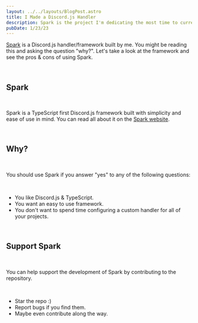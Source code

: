 ```yaml
---
layout: ../../layouts/BlogPost.astro
title: I Made a Discord.js Handler
description: Spark is the project I'm dedicating the most time to currently. Here's what it is.
pubDate: 1/23/23
---
```


[Spark](https://spark-handler.js.org) is a Discord.js handler/framework built by me.
You might be reading this and asking the question "why?".
Let's take a look at the framework and see the pros & cons of using Spark.

<br />

## Spark

<br />

Spark is a TypeScript first Discord.js framework built with simplicity and ease of use in mind. You can read all about it on the [Spark website](https://spark-handler.js.org).

<br />

## Why?

<br />

You should use Spark if you answer "yes" to any of the following questions:

<br />

- You like Discord.js & TypeScript.
- You want an easy to use framework.
- You don't want to spend time configuring a custom handler for all of your projects.

<br />

## Support Spark

<br />

You can help support the development of Spark by contributing to the repository.

<br />

- Star the repo :)
- Report bugs if you find them.
- Maybe even contribute along the way.
